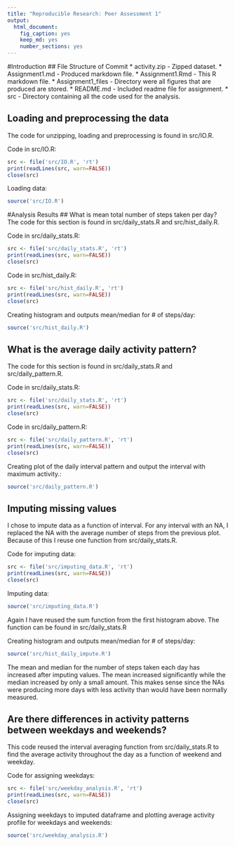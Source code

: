```yaml
---
title: "Reproducible Research: Peer Assessment 1"
output: 
  html_document:
    fig_caption: yes
    keep_md: yes
    number_sections: yes
---
```


#Introduction
## File Structure of Commit
* activity.zip - Zipped dataset.
* Assignment1.md - Produced markdown file.
* Assignment1.Rmd - This R markdown file.
* Assignment1_files - Directory were all figures that are produced are stored.
* README.md - Included readme file for assignment.
* src - Directory containing all the code used for the analysis.

## Loading and preprocessing the data
The code for unzipping, loading and preprocessing is found in src/IO.R.

Code in src/IO.R:
```r
src <- file('src/IO.R', 'rt')
print(readLines(src, warn=FALSE))
close(src)
```

Loading data:
```r
source('src/IO.R')
```

#Analysis Results
## What is mean total number of steps taken per day?
The code for this section is found in 
src/daily_stats.R and src/hist_daily.R.

Code in src/daily_stats.R:
```r
src <- file('src/daily_stats.R', 'rt')
print(readLines(src, warn=FALSE))
close(src)
```

Code in src/hist_daily.R:
```r
src <- file('src/hist_daily.R', 'rt')
print(readLines(src, warn=FALSE))
close(src)
```

Creating histogram and outputs mean/median for # of steps/day:
```r
source('src/hist_daily.R')
```

## What is the average daily activity pattern?
The code for this section is found in 
src/daily_stats.R and src/daily_pattern.R.

Code in src/daily_stats.R:
```r
src <- file('src/daily_stats.R', 'rt')
print(readLines(src, warn=FALSE))
close(src)
```

Code in src/daily_pattern.R:
```r
src <- file('src/daily_pattern.R', 'rt')
print(readLines(src, warn=FALSE))
close(src)
```

Creating plot of the daily interval pattern and output the interval with maximum activity.:
```r
source('src/daily_pattern.R')
```

## Imputing missing values
I chose to impute data as a function of interval. For any interval with an NA, I replaced the NA with the average number of steps from the previous plot. Because of this I reuse one function from src/daily_stats.R.

Code for imputing data:
```r
src <- file('src/imputing_data.R', 'rt')
print(readLines(src, warn=FALSE))
close(src)
```

Imputing data:
```r
source('src/imputing_data.R')
```

Again I have reused the sum function from the first histogram above. The function can be found in src/daily_stats.R

Creating histogram and outputs mean/median for # of steps/day:
```r
source('src/hist_daily_impute.R')
```

The mean and median for the number of steps taken each day has increased after imputing values. The mean increased significantly while the median increased by only a small amount. This makes sense since the NAs were producing more days with less activity than would have been normally measured.

## Are there differences in activity patterns between weekdays and weekends?
This code reused the interval averaging function from src/daily_stats.R to find the average activity throughout the day as a function of weekend and weekday. 

Code for assigning weekdays:
```r
src <- file('src/weekday_analysis.R', 'rt')
print(readLines(src, warn=FALSE))
close(src)
```

Assigning weekdays to imputed dataframe and plotting average activity profile for weekdays and weekends:
```r
source('src/weekday_analysis.R')
```

